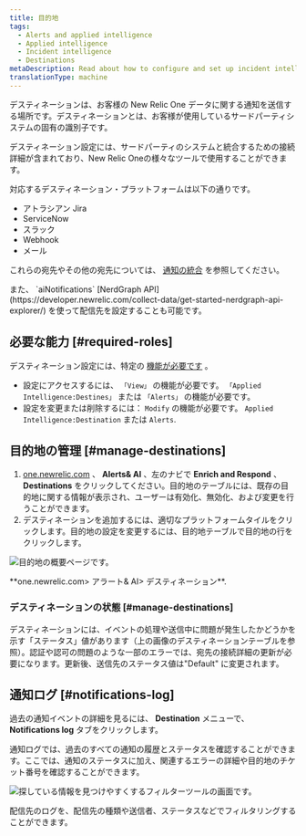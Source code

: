 ```yaml
---
title: 目的地
tags:
  - Alerts and applied intelligence
  - Applied intelligence
  - Incident intelligence
  - Destinations
metaDescription: Read about how to configure and set up incident intelligence destinations.
translationType: machine
---
```


デスティネーションは、お客様の New Relic One データに関する通知を送信する場所です。デスティネーションとは、お客様が使用しているサードパーティシステムの固有の識別子です。

デスティネーション設定には、サードパーティのシステムと統合するための接続詳細が含まれており、New Relic Oneの様々なツールで使用することができます。

対応するデスティネーション・プラットフォームは以下の通りです。

* アトラシアン Jira
* ServiceNow
* スラック
* Webhook
* メール

これらの宛先やその他の宛先については、 [通知の統合](/docs/alerts-applied-intelligence/notifications/notification-integrations) を参照してください。

<Callout variant="tip">
  また、 `aiNotifications` [NerdGraph API](https://developer.newrelic.com/collect-data/get-started-nerdgraph-api-explorer/) を使って配信先を設定することも可能です。
</Callout>

## 必要な能力 [#required-roles]

デスティネーション設定には、特定の [機能が必要です](/docs/accounts/accounts-billing/new-relic-one-user-management/user-management-concepts#capabilities) 。

* 設定にアクセスするには、 `「View」` の機能が必要です。 `「Applied Intelligence:Destines」` または `「Alerts」` の機能が必要です。
* 設定を変更または削除するには： `Modify` の機能が必要です。 `Applied Intelligence:Destination` または `Alerts`.

## 目的地の管理 [#manage-destinations]

1. [one.newrelic.com](https://docs.newrelic.com/one.newrelic.com) 、 **Alerts& AI** 、左のナビで **Enrich and Respond** 、 **Destinations** をクリックしてください。目的地のテーブルには、既存の目的地に関する情報が表示され、ユーザーは有効化、無効化、および変更を行うことができます。
2. デスティネーションを追加するには、適切なプラットフォームタイルをクリックします。目的地の設定を変更するには、目的地テーブルで目的地の行をクリックします。

![目的地の概要ページです。](./images/destinations-overview.png "目的地の概要ページ")

<figcaption>
  **one.newrelic.com> アラート& AI> デスティネーション**.
</figcaption>

### デスティネーションの状態 [#manage-destinations]

デスティネーションには、イベントの処理や送信中に問題が発生したかどうかを示す「ステータス」値があります（上の画像のデスティネーションテーブルを参照）。認証や認可の問題のような一部のエラーでは、宛先の接続詳細の更新が必要になります。更新後、送信先のステータス値は"Default" に変更されます。

## 通知ログ [#notifications-log]

過去の通知イベントの詳細を見るには、 **Destination** メニューで、 **Notifications log** タブをクリックします。

通知ログでは、過去のすべての通知の履歴とステータスを確認することができます。ここでは、通知のステータスに加え、関連するエラーの詳細や目的地のチケット番号を確認することができます。

![探している情報を見つけやすくするフィルターツールの画面です。](./images/filter-destinations.png "探している情報を簡単に見つけることができるフィルターツールです。")

<figcaption>
  配信先のログを、配信先の種類や送信者、ステータスなどでフィルタリングすることができます。
</figcaption>